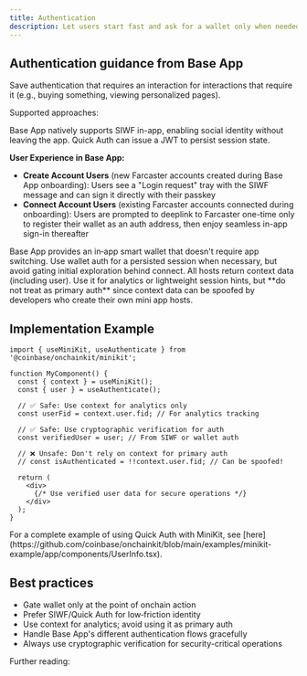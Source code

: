 ```yaml
---
title: Authentication
description: Let users start fast and ask for a wallet only when needed
---
```


## Authentication guidance from Base App

<Warning>
Save authentication that requires an interaction for interactions that require it (e.g., buying something, viewing personalized pages).
</Warning>

Supported approaches:

<Tabs>
<Tab title="Sign In with Farcaster / Quick Auth">
Base App natively supports SIWF in-app, enabling social identity without leaving the app. Quick Auth can issue a JWT to persist session state.

**User Experience in Base App:**
- **Create Account Users** (new Farcaster accounts created during Base App onboarding): Users see a "Login request" tray with the SIWF message and can sign it directly with their passkey
- **Connect Account Users** (existing Farcaster accounts connected during onboarding): Users are prompted to deeplink to Farcaster one-time only to register their wallet as an auth address, then enjoy seamless in-app sign-in thereafter
</Tab>

<Tab title="Wallet Auth">
Base App provides an in‑app smart wallet that doesn't require app switching. Use wallet auth for a persisted session when necessary, but avoid gating initial exploration behind connect.
</Tab>

<Tab title="Context Data">
All hosts return context data (including user). Use it for analytics or lightweight session hints, but **do not treat as primary auth** since context data can be spoofed by developers who create their own mini app hosts.
</Tab>
</Tabs>


## Implementation Example

```tsx App.tsx
import { useMiniKit, useAuthenticate } from '@coinbase/onchainkit/minikit';

function MyComponent() {
  const { context } = useMiniKit();
  const { user } = useAuthenticate();

  // ✅ Safe: Use context for analytics only
  const userFid = context.user.fid; // For analytics tracking
  
  // ✅ Safe: Use cryptographic verification for auth
  const verifiedUser = user; // From SIWF or wallet auth
  
  // ❌ Unsafe: Don't rely on context for primary auth
  // const isAuthenticated = !!context.user.fid; // Can be spoofed!
  
  return (
    <div>
      {/* Use verified user data for secure operations */}
    </div>
  );
}
```

<Info>
For a complete example of using Quick Auth with MiniKit, see [here](https://github.com/coinbase/onchainkit/blob/main/examples/minikit-example/app/components/UserInfo.tsx).
</Info>

## Best practices

- Gate wallet only at the point of onchain action
- Prefer SIWF/Quick Auth for low‑friction identity
- Use context for analytics; avoid using it as primary auth
- Handle Base App's different authentication flows gracefully
- Always use cryptographic verification for security-critical operations

Further reading:

<CardGroup cols={2}>
  <Card title="useAuthenticate" icon="book-open" href="/mini-apps/technical-reference/minikit/hooks/useAuthenticate" />
  <Card title="Provider & Initialization" icon="cog" href="/mini-apps/technical-reference/minikit/provider-and-initialization" />
</CardGroup>



